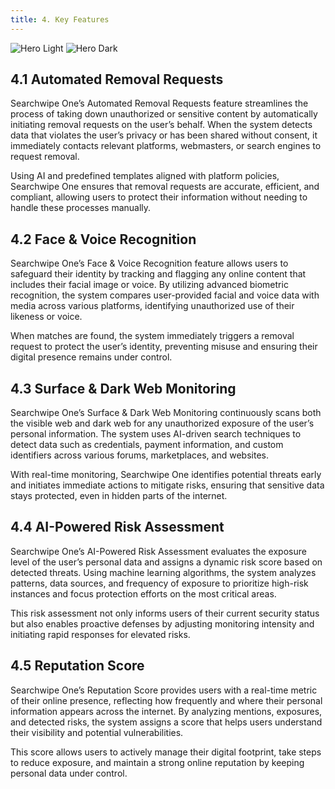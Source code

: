 ```yaml
---
title: 4. Key Features
---
```


<img
  className="block dark:hidden"
  src="https://assets.tina.io/487a832a-c6a0-47e2-8e72-888bc4abc2f5/notifications.png"
  alt="Hero Light"
/>
<img
  className="hidden dark:block"
  src="https://assets.tina.io/487a832a-c6a0-47e2-8e72-888bc4abc2f5/notifications.png"
  alt="Hero Dark"
/>



##  4.1 Automated Removal Requests

Searchwipe One’s Automated Removal Requests feature streamlines the process of taking down unauthorized or sensitive content by automatically initiating removal requests on the user’s behalf. When the system detects data that violates the user’s privacy or has been shared without consent, it immediately contacts relevant platforms, webmasters, or search engines to request removal.

Using AI and predefined templates aligned with platform policies, Searchwipe One ensures that removal requests are accurate, efficient, and compliant, allowing users to protect their information without needing to handle these processes manually.



##  4.2 Face & Voice Recognition

Searchwipe One’s Face & Voice Recognition feature allows users to safeguard their identity by tracking and flagging any online content that includes their facial image or voice. By utilizing advanced biometric recognition, the system compares user-provided facial and voice data with media across various platforms, identifying unauthorized use of their likeness or voice.

When matches are found, the system immediately triggers a removal request to protect the user’s identity, preventing misuse and ensuring their digital presence remains under control.


##  4.3 Surface & Dark Web Monitoring

Searchwipe One’s Surface & Dark Web Monitoring continuously scans both the visible web and dark web for any unauthorized exposure of the user’s personal information. The system uses AI-driven search techniques to detect data such as credentials, payment information, and custom identifiers across various forums, marketplaces, and websites.

With real-time monitoring, Searchwipe One identifies potential threats early and initiates immediate actions to mitigate risks, ensuring that sensitive data stays protected, even in hidden parts of the internet.


##  4.4 AI-Powered Risk Assessment

Searchwipe One’s AI-Powered Risk Assessment evaluates the exposure level of the user’s personal data and assigns a dynamic risk score based on detected threats. Using machine learning algorithms, the system analyzes patterns, data sources, and frequency of exposure to prioritize high-risk instances and focus protection efforts on the most critical areas.

This risk assessment not only informs users of their current security status but also enables proactive defenses by adjusting monitoring intensity and initiating rapid responses for elevated risks.

##  4.5 Reputation Score

Searchwipe One’s Reputation Score provides users with a real-time metric of their online presence, reflecting how frequently and where their personal information appears across the internet. By analyzing mentions, exposures, and detected risks, the system assigns a score that helps users understand their visibility and potential vulnerabilities.

This score allows users to actively manage their digital footprint, take steps to reduce exposure, and maintain a strong online reputation by keeping personal data under control.
